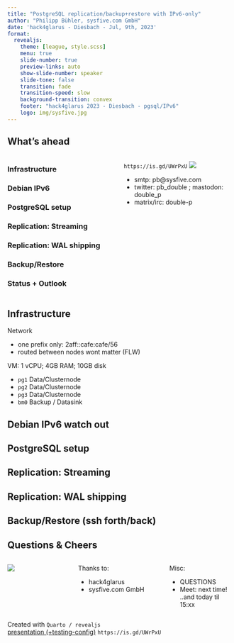 ```yaml
---
title: "PostgreSQL replication/backup+restore with IPv6-only"
author: "Philipp Bühler, sysfive.com GmbH"
date: 'hack4glarus - Diesbach - Jul, 9th, 2023'
format:
  revealjs:
    theme: [league, style.scss]
    menu: true
    slide-number: true
    preview-links: auto
    show-slide-number: speaker
    slide-tone: false
    transition: fade
    transition-speed: slow
    background-transition: convex
    footer: "hack4glarus 2023 - Diesbach - pgsql/IPv6"
    logo: img/sysfive.jpg
---
```

## What's ahead

:::: {.columns}
::: {.column width="50%"}

### Infrastructure
### Debian IPv6
### PostgreSQL setup
### Replication: Streaming
### Replication: WAL shipping
### Backup/Restore
### Status + Outlook
:::
::: {.column width="50%"}
`https://is.gd/UWrPxU`
![](img/url.png)

- smtp: pb@sysfive.com
- twitter: pb_double  ; mastodon: double_p
- matrix/irc: double-p
:::
::::

<!-- Page -->
## Infrastructure
Network

  - one prefix only: 2aff::cafe:cafe/56
  - routed between nodes wont matter (FLW)

VM: 1 vCPU; 4GB RAM; 10GB disk

  - `pg1` Data/Clusternode
  - `pg2` Data/Clusternode
  - `pg3` Data/Clusternode
  - `bm0` Backup / Datasink


<!-- Page -->
## Debian IPv6 watch out
<!-- Page -->
## PostgreSQL setup
<!-- Page -->
## Replication: Streaming
<!-- Page -->
## Replication: WAL shipping
<!-- Page -->
## Backup/Restore (ssh forth/back)
<!-- Page -->
## Questions & Cheers
:::: {.columns}
::: {.column width="30%"}
![](img/url.png)
:::
::: {.column width="40%"}
Thanks to:

- hack4glarus
- sysfive.com GmbH
:::
::: {.column width="30%"}
Misc:

- QUESTIONS
- Meet: next time! ..and today til 15:xx
:::
::::
:::{.callout-tip}
Created with `Quarto / revealjs`  
[presentation (+testing-config)](https://github.com/double-p/presentations/)
`https://is.gd/UWrPxU`
:::

